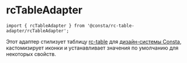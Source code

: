
# rcTableAdapter

```tsx
import { rcTableAdapter } from '@consta/rc-table-adapter/rcTableAdapter';
```

Этот адаптер стилизует таблицу [rc-table](https://github.com/react-component/table) для [дизайн-системы Consta](https://consta.design/), кастомизирует иконки и устанавливает значения по умолчанию для некоторых свойств.

<TableExample />
